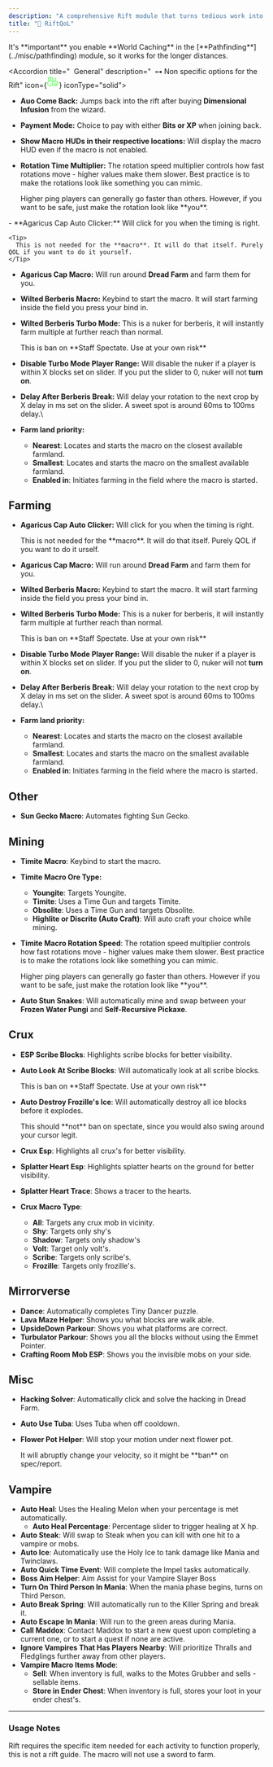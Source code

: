 ```yaml
---
description: "A comprehensive Rift module that turns tedious work into easy work"
title: "🌌 RiftQoL"
---
```


<Danger>
  It's **important** you enable **World Caching** in the [**Pathfinding**](../misc/pathfinding) module, so it works for the longer distances.
</Danger>

<Accordion title="‎ ‎‎  General" description="‎ ‎ ⊶ Non specific options for the Rift" icon={<svg xmlns="http://www.w3.org/2000/svg" width="24" height="24" viewBox="0 0 24 24" fill="none" stroke="#84ff84" stroke-width="2" stroke-linecap="round" stroke-linejoin="round" class="lucide lucide-tractor-icon lucide-tractor"><path d="m10 11 11 .9a1 1 0 0 1 .8 1.1l-.665 4.158a1 1 0 0 1-.988.842H20"/><path d="M16 18h-5"/><path d="M18 5a1 1 0 0 0-1 1v5.573"/><path d="M3 4h8.129a1 1 0 0 1 .99.863L13 11.246"/><path d="M4 11V4"/><path d="M7 15h.01"/><path d="M8 10.1V4"/><circle cx="18" cy="18" r="2"/><circle cx="7" cy="15" r="5"/></svg>} iconType="solid">
  - **Auo Come Back:** Jumps back into the rift after buying **Dimensional Infusion** from the wizard.
  - **Payment Mode:** Choice to pay with either **Bits or XP** when joining back.
  - **Show Macro HUDs in their respective locations:** Will display the macro HUD even if the macro is not enabled.
  - **Rotation Time Multiplier:** The rotation speed multiplier controls how fast rotations move - higher values make them slower. Best practice is to make the rotations look like something you can mimic.

    <Warning>
      Higher ping players can generally go faster than others. However, if you want to be safe, just make the rotation look like **you**.
    </Warning>
</Accordion>

<Accordion title="Farming" description="- Farming options inside the Rift" icon="farm" iconType="solid">
  - **Agaricus Cap Auto Clicker:** Will click for you when the timing is right.

    <Tip>
      This is not needed for the **macro**. It will do that itself. Purely QOL if you want to do it yourself.
    </Tip>
  - **Agaricus Cap Macro:** Will run around **Dread Farm** and farm them for you.
  - **Wilted Berberis Macro:** Keybind to start the macro. It will start farming inside the field you press your bind in.
  - **Wilted Berberis Turbo Mode:** This is a nuker for berberis, it will instantly farm multiple at further reach than normal.

    <Danger>
      This is ban on **Staff Spectate. Use at your own risk**
    </Danger>
  - **Disable Turbo Mode Player Range:** Will disable the nuker if a player is within X blocks set on slider. If you put the slider to 0, nuker will not **turn on**.
  - **Delay After Berberis Break:** Will delay your rotation to the next crop by X delay in ms set on the slider. A sweet spot is around 60ms to 100ms delay.\\
  - **Farm land priority:**
    - **Nearest**: Locates and starts the macro on the closest available farmland.
    - **Smallest**: Locates and starts the macro on the smallest available farmland.
    - **Enabled in**: Initiates farming in the field where the macro is started.
</Accordion>

<AccordionGroup>
  <Accordion title="New Accordion" icon="sparkles">
    
  </Accordion>
  <Accordion title="New Accordion" icon="sparkles">
    
  </Accordion>
</AccordionGroup>

## Farming

- **Agaricus Cap Auto Clicker:** Will click for you when the timing is right.

  <Tip>
    This is not needed for the **macro**. It will do that itself. Purely QOL if you want to do it urself.
  </Tip>
- **Agaricus Cap Macro:** Will run around **Dread Farm** and farm them for you.
- **Wilted Berberis Macro:** Keybind to start the macro. It will start farming inside the field you press your bind in.
- **Wilted Berberis Turbo Mode:** This is a nuker for berberis, it will instantly farm multiple at further reach than normal.

  <Danger>
    This is ban on **Staff Spectate. Use at your own risk**
  </Danger>
- **Disable Turbo Mode Player Range:** Will disable the nuker if a player is within X blocks set on slider. If you put the slider to 0, nuker will not **turn on**.
- **Delay After Berberis Break:** Will delay your rotation to the next crop by X delay in ms set on the slider. A sweet spot is around 60ms to 100ms delay.\\
- **Farm land priority:**
  - **Nearest**: Locates and starts the macro on the closest available farmland.
  - **Smallest**: Locates and starts the macro on the smallest available farmland.
  - **Enabled in**: Initiates farming in the field where the macro is started.

## Other

- **Sun Gecko Macro**: Automates fighting Sun Gecko.

## Mining

- **Timite Macro**: Keybind to start the macro.
- **Timite Macro Ore Type:**
  - **Youngite**: Targets Youngite.
  - **Timite**: Uses a Time Gun and targets Timite.
  - **Obsolite**: Uses a Time Gun and targets Obsolite.
  - **Highlite or Discrite (Auto Craft)**: Will auto craft your choice while mining.
- **Timite Macro Rotation Speed**: The rotation speed multiplier controls how fast rotations move - higher values make them slower. Best practice is to make the rotations look like something you can mimic.

  <Warning>
    Higher ping players can generally go faster than others. However if you want to be safe, just make the rotation look like **you**.
  </Warning>
- **Auto Stun Snakes**: Will automatically mine and swap between your **Frozen Water Pungi** and **Self-Recursive Pickaxe**.

## Crux

- **ESP Scribe Blocks**: Highlights scribe blocks for better visibility.
- **Auto Look At Scribe Blocks**: Will automatically look at all scribe blocks.

  <Danger>
    This is ban on **Staff Spectate. Use at your own risk**
  </Danger>
- **Auto Destroy Frozille's Ice**: Will automatically destroy all ice blocks before it explodes.

  <Tip>
    This should **not** ban on spectate, since you would also swing around your cursor legit.
  </Tip>
- **Crux Esp**: Highlights all crux's for better visibility.
- **Splatter Heart Esp**: Highlights splatter hearts on the ground for better visibility.
- **Splatter Heart Trace**: Shows a tracer to the hearts.
- **Crux Macro Type**:
  - **All**: Targets any crux mob in vicinity.
  - **Shy**: Targets only  shy's
  - **Shadow**: Targets only  shadow's
  - **Volt**: Target only  volt's.
  - **Scribe**: Targets only  scribe's.
  - **Frozille**: Targets only  frozille's.

## Mirrorverse

- **Dance**: Automatically completes Tiny Dancer puzzle.
- **Lava Maze Helper**: Shows you what blocks are walk able.
- **UpsideDown Parkour**: Shows you what platforms are correct.
- **Turbulator Parkour**: Shows you all the blocks without using the Emmet Pointer.
- **Crafting Room Mob ESP**: Shows you the invisible mobs on your side.

## Misc

- **Hacking Solver**: Automatically click and solve the hacking in Dread Farm.
- **Auto Use Tuba**: Uses Tuba when off cooldown.
- **Flower Pot Helper**: Will stop your motion under next flower pot.

  <Warning>
    It will abruptly change your velocity, so it might be **ban** on spec/report.
  </Warning>

## Vampire

- **Auto Heal**: Uses the Healing Melon when your percentage is met automatically.
  - **Auto Heal Percentage**: Percentage slider to trigger healing at X hp.
- **Auto Steak**: Will swap to Steak when you can kill with one hit to a vampire or mobs.
- **Auto Ice**: Automatically use the Holy Ice to tank damage like Mania and Twinclaws.
- **Auto Quick Time Event**: Will complete the Impel tasks automatically.
- **Boss Aim Helper**: Aim Assist for your Vampire Slayer Boss
- **Turn On Third Person In Mania**: When the mania phase begins, turns on Third Person.
- **Auto Break Spring**: Will automatically run to the Killer Spring and break it.
- **Auto Escape In Mania**: Will run to the green areas during Mania.
- **Call Maddox**: Contact Maddox to start a new quest upon completing a current one, or to start a quest if none are active.
- **Ignore Vampires That Has Players Nearby**: Will prioritize Thralls and Fledglings further away from other players.
- **Vampire Macro Items Mode**:
  - **Sell**: When inventory is full, walks to the Motes Grubber and sells - sellable items.
  - **Store in Ender Chest**: When inventory is full, stores your loot in your ender chest's.

---

### Usage Notes

Rift requires the specific item needed for each activity to function properly, this is not a rift guide. The macro will not use a sword to farm.